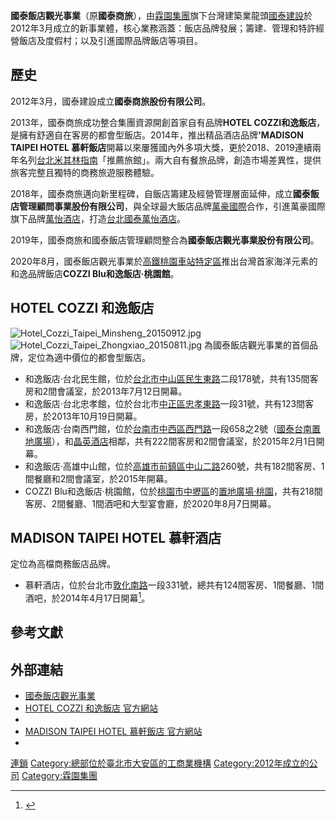 {{Infobox Company 
| company_name      = 國泰飯店觀光事業股份有限公司
| company_name_en   = Cathay Hospitality Management, Inc.
| company_logo      =
| company_type      = 股份有限公司
| company_slogan    = 
| traded_as         = 非上市
| local_code_name   = TW
| local_code        = 53750234
| trading_name      = 國泰商旅股份有限公司<br>國泰飯店管理顧問事業股份有限公司
| foundation        = 2012年3月
| location          = {{ROC-TW}}<br>[[台北市|台北市]][[大安區_(臺北市)|大安區]][[敦化南路|敦化南路]]二段319號15樓
| locations         = [[和逸飯店‧台北民生館|和逸飯店‧台北民生館]]<br>[[和逸飯店‧台北忠孝館|和逸飯店‧台北忠孝館]]<br>[[和逸飯店‧台南西門館|和逸飯店‧台南西門館]]<br>[[和逸飯店‧高雄中山館|和逸飯店‧高雄中山館]]<br>[[慕軒飯店|慕軒飯店]]<br>[[Cozzi_Cafe|Cozzi Cafe]]
| area_served       = {{TWN}}
| key_people        = 董事長：[[李虹明|李虹明]]<br>總經理：[[莊琬華|莊琬華]]
| industry          = 觀光旅館
| products          = 住宿/餐飲/觀光事業
| services          =
| capital           = 新台幣800,000,000元 
| revenue           =
| operating_income  =
| profit            =
| total_asset       =
| net_asset         =
| market_value      =
| num_employees     =
| P/E rasio         =
| earnings per share=
| Net asset value   =
| accounting_period =
| parent            = [[國泰建設|國泰建設]]
| major_shareholder =
| divisions         =
| subsid            = HOTEL COZZI和逸飯店<br>MADISON TAIPEI HOTEL慕軒飯店
| homepage          = [http://www.cathayhotel.com.tw www.cathayhotel.com.tw]
| footnotes         =
}}

'''國泰飯店觀光事業'''（原'''國泰商旅'''），由[[霖園集團|霖園集團]]旗下台灣建築業龍頭[[國泰建設|國泰建設]]於2012年3月成立的新事業體，核心業務涵蓋：飯店品牌發展；籌建、管理和特許經營飯店及度假村；以及引進國際品牌飯店等項目。

==歷史==
2012年3月，國泰建設成立'''國泰商旅股份有限公司'''。

2013年，國泰商旅成功整合集團資源開創首家自有品牌'''HOTEL COZZI和逸飯店'''，是擁有舒適自在客房的都會型飯店。2014年，推出精品酒店品牌''''MADISON TAIPEI HOTEL 慕軒飯店'''開幕以來屢獲國內外多項大獎，更於2018、2019連續兩年名列[[台北米其林指南|台北米其林指南]]「推薦旅館」。兩大自有餐旅品牌，創造市場差異性，提供旅客完整且獨特的商務旅遊服務體驗。

2018年，國泰商旅邁向新里程碑，自飯店籌建及經營管理層面延伸，成立'''國泰飯店管理顧問事業股份有限公司'''，與全球最大飯店品牌[[萬豪國際|萬豪國際]]合作，引進萬豪國際旗下品牌[[萬怡酒店|萬怡酒店]]，打造[[台北國泰萬怡酒店|台北國泰萬怡酒店]]。

2019年，國泰商旅和國泰飯店管理顧問整合為'''國泰飯店觀光事業股份有限公司'''。

2020年8月，國泰飯店觀光事業於[[高鐵桃園車站特定區|高鐵桃園車站特定區]]推出台灣首家海洋元素的和逸品牌飯店'''COZZI Blu和逸飯店‧桃園館'''。

==HOTEL COZZI 和逸飯店==
[[File:Hotel_Cozzi_Taipei_Minsheng_20150912.jpg|thumb]]
[[File:Hotel_Cozzi_Taipei_Zhongxiao_20150811.jpg|thumb]]
為國泰飯店觀光事業的首個品牌，定位為適中價位的都會型飯店。
*和逸飯店‧台北民生館，位於[[台北市|台北市]][[中山區_(臺北市)|中山區]][[民生東路|民生東路]]二段178號，共有135間客房和2間會議室，於2013年7月12日開幕。
*和逸飯店‧台北忠孝館，位於台北市[[中正區_(臺北市)|中正區]][[忠孝東路|忠孝東路]]一段31號，共有123間客房，於2013年10月19日開幕。
*和逸飯店‧台南西門館，位於[[台南市|台南市]][[中西區_(臺南市)|中西區]][[西門路_(台南市)|西門路]]一段658之2號（[[國泰台南置地廣場|國泰台南置地廣場]]），和[[晶英酒店|晶英酒店]]相鄰，共有222間客房和2間會議室，於2015年2月1日開幕。
*和逸飯店‧高雄中山館，位於[[高雄市|高雄市]][[前鎮區|前鎮區]][[中山二路|中山二路]]260號，共有182間客房、1間餐廳和2間會議室，於2015年開幕。
*COZZI Blu和逸飯店‧桃園館，位於[[桃園市|桃園市]][[中壢區|中壢區]]的[[置地廣場·桃園|置地廣場·桃園]]，共有218間客房、2間餐廳、1間酒吧和大型宴會廳，於2020年8月7日開幕。

==MADISON TAIPEI HOTEL 慕軒酒店==
定位為高檔商務飯店品牌。
*慕軒酒店，位於台北市[[敦化南路|敦化南路]]一段331號，總共有124間客房、1間餐廳、1間酒吧，於2014年4月17日開幕<ref>{{Cite web|url=https://www.chinatimes.com/realtimenews/20140416005000-260405?chdtv|title=國泰商旅第2品牌 台北慕軒明開幕|accessdate=2014-04-16|work=工商|archive-date=2022-02-03|dead-url=no|archive-url=https://web.archive.org/web/20220203163804/https://www.chinatimes.com/realtimenews/20140416005000-260405?chdtv}}</ref>。

== 參考文獻 ==
{{reflist}}

== 外部連結 ==
*[http://www.cathayhotel.com.tw/ 國泰飯店觀光事業]{{Wayback|url=http://www.cathayhotel.com.tw/ |date=20201031230235 }}
*[https://hotelcozzi.com/ HOTEL COZZI 和逸飯店 官方網站]{{Wayback|url=https://hotelcozzi.com/ |date=20201026073535 }}
*{{facebook|hotelcozzi|HOTEL COZZI 和逸飯店}}
*[https://www.madisontaipei.com/ MADISON TAIPEI HOTEL 慕軒飯店 官方網站]{{Wayback|url=https://www.madisontaipei.com/ |date=20201128225242 }}
*{{facebook|madisontaipei|MADISON TAIPEI HOTEL 慕軒飯店}}

{{霖園集團}}

[[Category:台灣旅館|連鎖]]
[[Category:總部位於臺北市大安區的工商業機構|Category:總部位於臺北市大安區的工商業機構]]
[[Category:2012年成立的公司|Category:2012年成立的公司]]
[[Category:霖園集團|Category:霖園集團]]